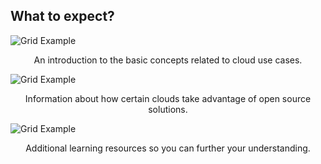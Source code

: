 
<PageDescription>

## What to expect?

</PageDescription>

<Row>

  <Column colLg={4} colMd={4}>

![Grid Example](guides/images/cloud.svg)

<p style="text-align: center;">An introduction to the basic concepts related to cloud use cases.</p>

  </Column>

  <Column colLg={4} colMd={4}>

![Grid Example](guides/images/idea.svg)

<p style="text-align: center;">Information about how certain clouds take advantage of open source solutions.</p>

  </Column>

  <Column colLg={4} colMd={4}>

![Grid Example](guides/images/teacher.svg)

<p style="text-align: center;">Additional learning resources so you can further your understanding.</p>

  </Column>

</Row>
